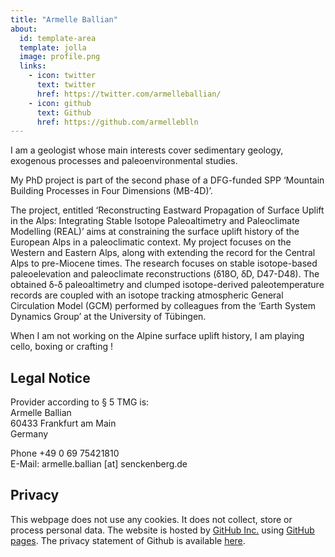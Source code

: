 ```yaml
---
title: "Armelle Ballian"
about:
  id: template-area
  template: jolla
  image: profile.png
  links:
    - icon: twitter
      text: twitter
      href: https://twitter.com/armelleballian/
    - icon: github
      text: Github
      href: https://github.com/armelleblln
---
```

[]: # (Tasks for this page
Update the YAML header. you can check out different layouts of the pre-formatted part at <https://quarto.org/docs/websites/website-about.html#templates>
Update the legal information
Write a short introduction set of you
delete this section)


:::{#template-area}

I am a geologist whose main interests cover sedimentary geology, exogenous processes and paleoenvironmental studies.

My PhD project is part of the second phase of a DFG-funded SPP  ‘Mountain Building Processes in Four Dimensions (MB-4D)’.

The project, entitled ‘Reconstructing Eastward Propagation of Surface Uplift in the Alps: Integrating Stable Isotope Paleoaltimetry and Paleoclimate Modelling (REAL)’ aims at constraining the surface uplift history of the European Alps in a paleoclimatic context. My project focuses on the Western and Eastern Alps, along with extending the record for the Central Alps to pre-Miocene times. The research focuses on stable isotope-based paleoelevation and paleoclimate reconstructions (ẟ18O, ẟD, D47-D48). The obtained ẟ-ẟ paleoaltimetry and clumped isotope-derived paleotemperature records are coupled with an isotope tracking atmospheric General Circulation Model (GCM) performed by colleagues from the ‘Earth System Dynamics Group’ at the University of Tübingen.

When I am not working on the Alpine surface uplift history, I am playing cello, boxing or crafting ! 

:::

## Legal Notice

Provider according to § 5 TMG is:  
Armelle Ballian  
60433 Frankfurt am Main  
Germany  

Phone +49 0 69 75421810  
E-Mail: armelle.ballian [at] senckenberg.de

## Privacy

This webpage does not use any cookies. It does not collect, store or process personal data. The website is hosted by [GitHub Inc.](https://github.com/){target="_blank"} using [GitHub pages](https://docs.github.com/en/pages/getting-started-with-github-pages/about-github-pages){target="_blank"}. The privacy statement of Github is available [here](https://docs.github.com/en/site-policy/privacy-policies/github-privacy-statement){target="_blank"}. 
